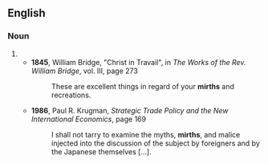 ==English==

===Noun===
{{head|en|noun form}}

# {{plural of|en|mirth}}
#* '''1845''', William Bridge, "Christ in Travail", in ''The Works of the Rev. William Bridge'', vol. III, page 273
#*: These are excellent things in regard of your '''mirths''' and recreations.
#* '''1986''', Paul R. Krugman, ''Strategic Trade Policy and the New International Economics'', page 169
#*: I shall not tarry to examine the myths, '''mirths''', and malice injected into the discussion of the subject by foreigners and by the Japanese themselves […].